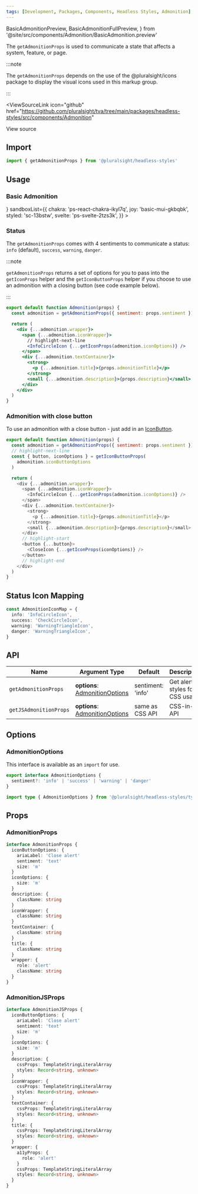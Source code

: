 ```yaml
---
tags: [Development, Packages, Components, Headless Styles, Admonition]
---
```


<!-- TODO: As of 2.0.0-beta.17 live-codeblock do not support imports. -->
<!-- Keep an eye out so we can kill the components we are importing in. -->
<!-- https://docusaurus.io/docs/markdown-features/code-blocks#imports -->

  BasicAdmonitionPreview,
  BasicAdmonitionFullPreview,
} from '@site/src/components/Admonition/BasicAdmonition.preview'

The `getAdmonitionProps` is used to communicate a state that affects a system, feature, or page.

:::note

The `getAdmonitionProps` depends on the use of the @pluralsight/icons package to display the visual icons used in this markup group.

:::

<ViewSourceLink
  icon="github"
  href="https://github.com/pluralsight/tva/tree/main/packages/headless-styles/src/components/Admonition"
>
  View source
</ViewSourceLink>

## Import

```javascript
import { getAdmonitionProps } from '@pluralsight/headless-styles'
```

## Usage

### Basic Admonition

<BasicAdmonition />
<LiveExampleTabs
  fullCode={<BasicAdmonitionFullPreview />}
  sandboxList={{
    chakra: 'ps-react-chakra-ikyl7q',
    joy: 'basic-mui-gkbqbk',
    styled: 'sc-13bstw',
    svelte: 'ps-svelte-2tzs3k',
  }}
>
  <BasicAdmonitionPreview />
</LiveExampleTabs>

### Status

The `getAdmonitionProps` comes with 4 sentiments to communicate a status: `info` (default), `success`, `warning`, `danger`.

<StatusAdmonition />

:::note

`getAdmonitionProps` returns a set of options for you to pass into the `getIconProps` helper and the `getIconButtonProps` helper if you choose to use an admonition with a closing button (see code example below).

:::

```jsx title="Example for using Icon options given in AdmonitionProps"
export default function Admonition(props) {
  const admonition = getAdmonitionProps({ sentiment: props.sentiment })

  return (
    <div {...admonition.wrapper}>
      <span {...admonition.iconWrapper}>
        // highlight-next-line
        <InfoCircleIcon {...getIconProps(admonition.iconOptions)} />
      </span>
      <div {...admonition.textContainer}>
        <strong>
          <p {...admonition.title}>{props.admonitionTitle}</p>
        </strong>
        <small {...admonition.description}>{props.description}</small>
      </div>
    </div>
  )
}
```

### Admonition with close button

To use an admonition with a close button - just add in an [IconButton](./IconButton.mdx).

<CloseAdmonition />

```javascript
export default function Admonition(props) {
  const admonition = getAdmonitionProps({ sentiment: props.sentiment })
  // highlight-next-line
  const { button, iconOptions } = getIconButtonProps(
    admonition.iconButtonOptions
  )

  return (
    <div {...admonition.wrapper}>
      <span {...admonition.iconWrapper}>
        <InfoCircleIcon {...getIconProps(admonition.iconOptions)} />
      </span>
      <div {...admonition.textContainer}>
        <strong>
          <p {...admonition.title}>{props.admonitionTitle}</p>
        </strong>
        <small {...admonition.description}>{props.description}</small>
      </div>
      // highlight-start
      <button {...button}>
        <CloseIcon {...getIconProps(iconOptions)} />
      </button>
      // highlight-end
    </div>
  )
}
```

## Status Icon Mapping

```typescript title="Example map of icon names to sentiment value"
const AdmonitionIconMap = {
  info: 'InfoCircleIcon',
  success: 'CheckCircleIcon',
  warning: 'WarningTriangleIcon',
  danger: 'WarningTriangleIcon',
}
```

## API

| Name                   | Argument Type                                        | Default           | Description                     |
| ---------------------- | ---------------------------------------------------- | ----------------- | ------------------------------- |
| `getAdmonitionProps`   | **options**: [AdmonitionOptions](#admonitionoptions) | sentiment: 'info' | Get alert styles for CSS usage. |
| `getJSAdmonitionProps` | **options**: [AdmonitionOptions](#admonitionoptions) | same as CSS API   | CSS-in-JS API                   |

## Options

### AdmonitionOptions

This interface is available as an `import` for use.

```typescript
export interface AdmonitionOptions {
  sentiment?: 'info' | 'success' | 'warning' | 'danger'
}
```

```typescript title="Import example"
import type { AdmonitionOptions } from '@pluralsight/headless-styles/types'
```

## Props

### AdmonitionProps

```typescript
interface AdmonitionProps {
  iconButtonOptions: {
    ariaLabel: 'Close alert'
    sentiment: 'text'
    size: 'm'
  }
  iconOptions: {
    size: 'm'
  }
  description: {
    className: string
  }
  iconWrapper: {
    className: string
  }
  textContainer: {
    className: string
  }
  title: {
    className: string
  }
  wrapper: {
    role: 'alert'
    className: string
  }
}
```

### AdmonitionJSProps

```typescript
interface AdmonitionJSProps {
  iconButtonOptions: {
    ariaLabel: 'Close alert'
    sentiment: 'text'
    size: 'm'
  }
  iconOptions: {
    size: 'm'
  }
  description: {
    cssProps: TemplateStringLiteralArray
    styles: Record<string, unknown>
  }
  iconWrapper: {
    cssProps: TemplateStringLiteralArray
    styles: Record<string, unknown>
  }
  textContainer: {
    cssProps: TemplateStringLiteralArray
    styles: Record<string, unknown>
  }
  title: {
    cssProps: TemplateStringLiteralArray
    styles: Record<string, unknown>
  }
  wrapper: {
    a11yProps: {
      role: 'alert'
    }
    cssProps: TemplateStringLiteralArray
    styles: Record<string, unknown>
  }
}
```
